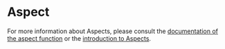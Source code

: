 <html devsite>
<head>
  <meta name="project_path" value="/_project.yaml">
  <meta name="book_path" value="/versions/6.1.0/_book.yaml">
</head>
<body>

<h1 class="page-title" id="modules.Aspect">Aspect</h1>

<!-- {% raw %} -->

For more information about Aspects, please consult the <a href="globals.html#aspect">documentation of the aspect function</a> or the <a href="https://bazel.build/versions/6.1.0/rules/aspects">introduction to Aspects</a>.



</body>
</html>

<!-- {% endraw %} -->
